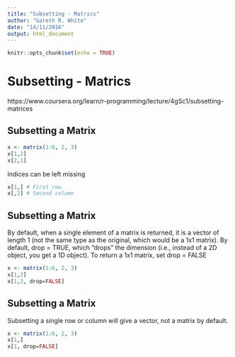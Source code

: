```yaml
---
title: "Subsetting - Matrics"
author: "Gareth R. White"
date: "14/11/2016"
output: html_document
---
```


```r
knitr::opts_chunk$set(echo = TRUE)
```

# Subsetting - Matrics
https://www.coursera.org/learn/r-programming/lecture/4gSc1/subsetting-matrices

## Subsetting a Matrix

```r
x <- matrix(1:6, 2, 3)
x[1,2]
x[2,1]
```

Indices can be left missing

```r
x[1,] # First row
x[,2] # Second column
```

## Subsetting a Matrix
By default, when a single element of a matrix is returned, it is a vector of length 1 (not the same type as the original, which would be a 1x1 matrix).
By default, drop = TRUE, which "drops" the dimension (i.e., instead of a 2D object, you get a 1D object).
To return a 1x1 matrix, set drop = FALSE

```r
x <- matrix(1:6, 2, 3)
x[1,2]
x[1,2, drop=FALSE]
```

## Subsetting a Matrix
Subsetting a single row or column will give a vector, not a matrix by default.

```r
x <- matrix(1:6, 2, 3)
x[1,]
x[1, drop=FALSE]
```
